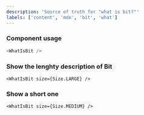 ```yaml
---
description: 'Source of truth for "what is bit?"'
labels: ['content', 'mdx', 'bit', 'what']
---
```



### Component usage
```js
<WhatIsBit />
```

### Show the lenghty description of Bit

```tsx live
<WhatIsBit size={Size.LARGE} />
```

### Show a short one

```tsx live
<WhatIsBit size={Size.MEDIUM} />
```